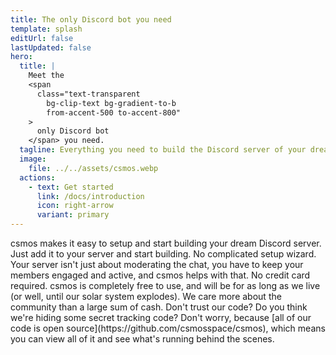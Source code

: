 ```yaml
---
title: The only Discord bot you need
template: splash
editUrl: false
lastUpdated: false
hero:
  title: |
    Meet the
    <span
      class="text-transparent
        bg-clip-text bg-gradient-to-b
        from-accent-500 to-accent-800"
    >
      only Discord bot 
    </span> you need.
  tagline: Everything you need to build the Discord server of your dreams. No need for any more bots.
  image:
    file: ../../assets/csmos.webp
  actions:
    - text: Get started
      link: /docs/introduction
      icon: right-arrow
      variant: primary
---
```



<CardGrid stagger>
  <Card title="Easy to setup" icon="rocket">
    csmos makes it easy to setup and start building your dream Discord server.
    Just add it to your server and start building. No complicated setup wizard.
  </Card>
  <Card title="Keep your members engaged" icon="puzzle">
    Your server isn't just about moderating the chat, you have to keep your
    members engaged and active, and csmos helps with that.
  </Card>
  <Card title="Best of all, it's free!" icon="star">
    No credit card required. csmos is completely free to use, and will be for as
    long as we live (or well, until our solar system explodes). We care more
    about the community than a large sum of cash.
  </Card>
  <Card title="We're open source" icon="github">
    Don't trust our code? Do you think we're hiding some secret tracking code?
    Don't worry, because [all of our code is open
    source](https://github.com/csmosspace/csmos), which means you can view all
    of it and see what's running behind the scenes.
  </Card>
</CardGrid>

<CardMouseMoveScript client:only />

